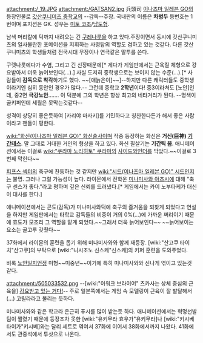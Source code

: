 attachment:/_19.JPG
attachment:/GATSAN2.jpg
兵頭司
[[이나즈마 일레븐 GO]]의 등장인물로 [[갓산쿠니미츠 중학교]]의 --감독--주장. 국내판의 이름은 '''차병두''' 등번호는 1번이며 포지션은 GK. 성우는 [[미토 코조]]/[[남도형]].

남색 머리칼에 턱까지 내려오는 긴 [[구레나룻]]을 하고 있다.주장이면서 동시에 갓산쿠니미츠의 일사불란한 포메이션을 지휘하는 사령탑의 역할도 겸하고 있는 것같다.
다른 갓산쿠니미츠의 학생들처럼 전국시대 무장이나 연극같은 말투를 쓴다. 

구렛나룻에다가 수염, 그리고 긴 신장때문에[* 게다가 게임판에서는 근육질 체형으로 강요받아서 더욱 늙어보인다(…).] 사실 도저히 중학생으로는 보이지 않는 수준(…).[* 사람들이 '''감독으로 착각'''하기도 했다. ~~[애늙은이]~~]--하지만 다른 캐릭터들도 중학생이라기엔 심히 동안인 경우가 많다.-- 그런데 중학교 '''2학년'''이다! 중3이라쳐도 [노안]인데, 중2면 '''극강노안'''……. 이 덕분에 그의 학년은 항상 최고의 네타거리가 된다. --명색이 골키퍼인데 세월은 못막는것같다--

성격이 상당히 좋은듯하여 [카리야 마사키]를 기민하다고 칭찬한다든가 해서 좋은 사람이라고 팬들이 평한다.

[[wiki:"화신(이나즈마 일레븐 GO)" 화신술사]]이며 작중 등장하는 화신은 '''거신(巨神) [[기간테스]]'''. 말 그대로 거대한 거인의 형상을 하고 있다. 화신 필살기는 '''기간틱 봄'''. 애니메이션에서는 이걸로 [[wiki:"쿠라마 노리히토" 쿠라마]]의 [[사이드와인더]]를 막았다.~~이걸로 3번째 막힌다~~

[[피프스 섹터]]의 축구에 찬동하는 것 같지만 [[wiki:"시드(이나즈마 일레븐 GO)" 시드]]인지는 불명. 그러나 그럴 가능성이 높다. 라이몬에서 전학온 [[미나미사와 아츠시]]에 대해 "축구 센스가 좋다."라고 평하며 깊은 신뢰를 드러냈다.[* 게임에서는 카이 노부타케가 대신 이 대사를 한다.]

애니메이션에서는 콘도(감독)가 미나미사와덕에 축구의 즐거움을 되찾게 되었다고 연설을 하지만 게임판에서는 타학교 감독들의 비중이 거의 0%(…)에 가까운 쩌리이기 때문에 효도가 모조리 그 역할을 맡게 되었다.~~그래서 더욱 늙어보인다~~ ~~늙어보이는 요소는 골고루 갖췄다~~

37화에서 라이몬의 훈련을 돕기 위해 미나미사와와 함께 재등장. [wiki:"산고쿠 타이치"산고쿠]의 부탁으로 [wiki:"니시조노 신스케"신스케]의 키퍼 훈련을 도와주었다.

비록 [[노안]]일지언정 미형~~미중년~~이기에 특히 미나미사와와 신나게 엮이고 있는것 같다.

attachment:/505033532.png
--[wiki:"이워크 브라이어" 츠카사는 상체 중심의 근육을] [[강요받고 있는 거다!]]--
주로 일본쪽에서는 게임 속 모델링이 근육이 잘 발달해서(…) 고릴라라고 불리는 듯하다.

미나미사와와 같은 학교라 은근히 푸시를 많이 받는듯 하다. 애니메이션에서는 혁명선발 팀이 짤렸기 때문에 등장조차 못한 [wiki:"유키무라 효우가"유키무라]나 [wiki:"키시베 타이가"키시베]와는 달리 세트로 엮여서 37화에 이어서 38화에서까지 나왔다. 41화에서도 관중석에서 투샷으로 나온다.
